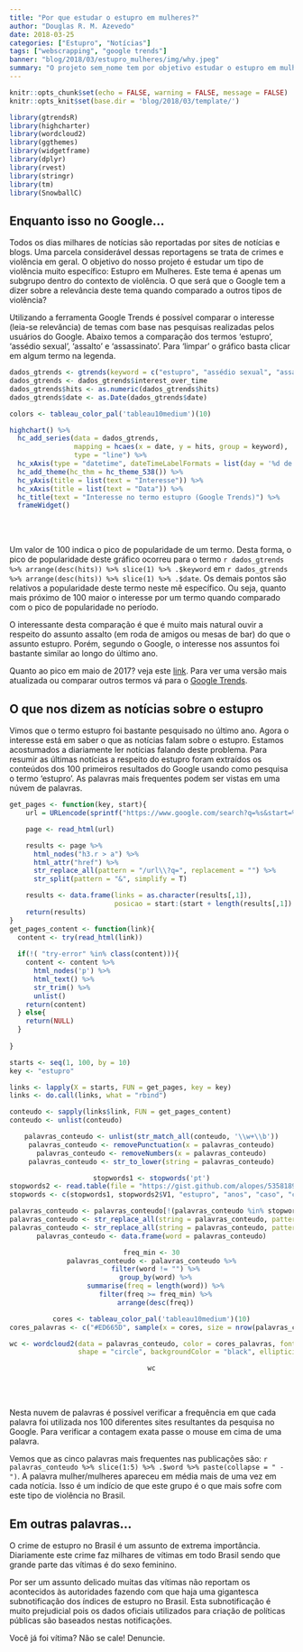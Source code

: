 ```yaml
---
title: "Por que estudar o estupro em mulheres?"
author: "Douglas R. M. Azevedo"
date: 2018-03-25
categories: ["Estupro", "Notícias"]
tags: ["webscrapping", "google trends"]
banner: "blog/2018/03/estupro_mulheres/img/why.jpeg"
summary: "O projeto sem_nome tem por objetivo estudar o estupro em mulheres no Brasil. Será esse um tema interessante/relevante? Neste post veremos o que o Google (e por consequência seus usuários) estão falando sobre o assunto."
---
```


```r
knitr::opts_chunk$set(echo = FALSE, warning = FALSE, message = FALSE)
knitr::opts_knit$set(base.dir = 'blog/2018/03/template/')
```
```r
library(gtrendsR)
library(highcharter)
library(wordcloud2)
library(ggthemes)
library(widgetframe)
library(dplyr)
library(rvest)
library(stringr)
library(tm)
library(SnowballC)
```

## Enquanto isso no Google...

Todos os dias milhares de notícias são reportadas por sites de notícias e blogs. Uma parcela considerável dessas reportagens se trata de crimes e violência em geral. O objetivo do nosso projeto é estudar um tipo de violência muito específico: Estupro em Mulheres. Este tema é apenas um subgrupo dentro do contexto de violência. O que será que o Google tem a dizer sobre a relevância deste tema quando comparado a outros tipos de violência?

Utilizando a ferramenta Google Trends é possível comparar o interesse (leia-se relevância) de temas com base nas pesquisas realizadas pelos usuários do Google. Abaixo temos a comparação dos termos 'estupro', 'assédio sexual', 'assalto' e 'assassinato'. Para 'limpar' o gráfico basta clicar em algum termo na legenda.

```r
dados_gtrends <- gtrends(keyword = c("estupro", "assédio sexual", "assalto", "assassinato"), time = "today 12-m")
dados_gtrends <- dados_gtrends$interest_over_time
dados_gtrends$hits <- as.numeric(dados_gtrends$hits)
dados_gtrends$date <- as.Date(dados_gtrends$date)
```
```r
colors <- tableau_color_pal('tableau10medium')(10)

highchart() %>%
  hc_add_series(data = dados_gtrends, 
                mapping = hcaes(x = date, y = hits, group = keyword),
                type = "line") %>%
  hc_xAxis(type = "datetime", dateTimeLabelFormats = list(day = '%d de %b')) %>%
  hc_add_theme(hc_thm = hc_theme_538()) %>%
  hc_yAxis(title = list(text = "Interesse")) %>%
  hc_xAxis(title = list(text = "Data")) %>%
  hc_title(text = "Interesse no termo estupro (Google Trends)") %>%
  frameWidget()
```

<br></br>

Um valor de 100 indica o pico de popularidade de um termo. Desta forma, o pico de popularidade deste gráfico ocorreu para o termo `r dados_gtrends %>% arrange(desc(hits)) %>% slice(1) %>% .$keyword` em `r dados_gtrends %>% arrange(desc(hits)) %>% slice(1) %>% .$date`. Os demais pontos são relativos a popularidade deste termo neste mê específico. Ou seja, quanto mais próximo de 100 maior o interesse por um termo quando comparado com o pico de popularidade no período.

O interessante desta comparação é que é muito mais natural ouvir a respeito do assunto assalto (em roda de amigos ou mesas de bar) do que o assunto estupro. Porém, segundo o Google, o interesse nos assuntos foi bastante similar ao longo do último ano.

Quanto ao pico em maio de 2017? veja este [link](https://g1.globo.com/rio-de-janeiro/noticia/policia-do-rio-investiga-caso-de-estupro-coletivo-de-menina-de-12-anos.ghtml). Para ver uma versão mais atualizada ou comparar outros termos vá para o [Google Trends](https://g.co/trends/ihGJ9).

## O que nos dizem as notícias sobre o estupro

Vimos que o termo estupro foi bastante pesquisado no último ano. Agora o interesse está em saber o que as notícias falam sobre o estupro. Estamos acostumados a diariamente ler notícias falando deste problema. Para resumir as últimas notícias a respeito do estupro foram extraídos os conteúdos dos 100 primeiros resultados do Google usando como pesquisa o termo 'estupro'. As palavras mais frequentes podem ser vistas em uma núvem de palavras.

```r
get_pages <- function(key, start){
    url = URLencode(sprintf("https://www.google.com/search?q=%s&start=%s", key, start))

    page <- read_html(url)

    results <- page %>% 
      html_nodes("h3.r > a") %>% 
      html_attr("href") %>%
      str_replace_all(pattern = "/url\\?q=", replacement = "") %>%
      str_split(pattern = "&", simplify = T)

    results <- data.frame(links = as.character(results[,1]),
                          posicao = start:(start + length(results[,1]) - 1), stringsAsFactors = F)
    return(results)
}
get_pages_content <- function(link){
  content <- try(read_html(link))
  
  if(!( "try-error" %in% class(content))){
    content <- content %>%
      html_nodes('p') %>% 
      html_text() %>% 
      str_trim() %>% 
      unlist()  
    return(content)
  } else{
    return(NULL)
  }
  
} 

starts <- seq(1, 100, by = 10)
key <- "estupro"

links <- lapply(X = starts, FUN = get_pages, key = key)
links <- do.call(links, what = "rbind")

conteudo <- sapply(links$link, FUN = get_pages_content)
conteudo <- unlist(conteudo)
```
<center>
```r
palavras_conteudo <- unlist(str_match_all(conteudo, '\\w+\\b'))
palavras_conteudo <- removePunctuation(x = palavras_conteudo)
palavras_conteudo <- removeNumbers(x = palavras_conteudo)
palavras_conteudo <- str_to_lower(string = palavras_conteudo)

stopwords1 <- stopwords('pt')
stopwords2 <- read.table(file = "https://gist.github.com/alopes/5358189.txt", stringsAsFactors = F)
stopwords <- c(stopwords1, stopwords2$V1, "estupro", "anos", "caso", "contra", letters)

palavras_conteudo <- palavras_conteudo[!(palavras_conteudo %in% stopwords)]
palavras_conteudo <- str_replace_all(string = palavras_conteudo, pattern = "mulheres", replacement = "mulher")
palavras_conteudo <- str_replace_all(string = palavras_conteudo, pattern = "homens", replacement = "homem")
palavras_conteudo <- data.frame(word = palavras_conteudo)

freq_min <- 30
palavras_conteudo <- palavras_conteudo %>%
  filter(word != "") %>%
  group_by(word) %>%
  summarise(freq = length(word)) %>%
  filter(freq >= freq_min) %>%
  arrange(desc(freq))

cores <- tableau_color_pal('tableau10medium')(10)
cores_palavras <- c("#ED665D", sample(x = cores, size = nrow(palavras_conteudo)-1, replace = T))

wc <- wordcloud2(data = palavras_conteudo, color = cores_palavras, fontFamily = "Candara", size = 0.6,
                 shape = "circle", backgroundColor = "black", ellipticity = .65)

wc
```
</center>

<br></br>

Nesta nuvem de palavras é possível verificar a frequência em que cada palavra foi utilizada nos 100 diferentes sites resultantes da pesquisa no Google. Para verificar a contagem exata passe o mouse em cima de uma palavra.

Vemos que as cinco palavras mais frequentes nas publicações são: `r palavras_conteudo %>% slice(1:5) %>% .$word %>% paste(collapse = " - ")`. A palavra mulher/mulheres apareceu em média mais de uma vez em cada notícia. Isso é um indício de que este grupo é o que mais sofre com este tipo de violência no Brasil.

## Em outras palavras...

O crime de estupro no Brasil é um assunto de extrema importância. Diariamente este crime faz milhares de vítimas em todo Brasil sendo que grande parte das vítimas é do sexo feminino. 

Por ser um assunto delicado muitas das vítimas não reportam os acontecidos às autoridades fazendo com que haja uma gigantesca subnotificação dos índices de estupro no Brasil. Esta subnotificação é muito prejudicial pois os dados oficiais utilizados para criação de políticas públicas são baseados nestas notificações. 

Você já foi vítima? Não se cale! Denuncie.